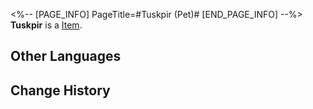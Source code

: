 <%-- [PAGE_INFO]
PageTitle=#Tuskpir (Pet)#
[END_PAGE_INFO] --%>
{{Item Infobox
|title       = Tuskpir
|id          = 251001
|image       = Item Tuskpir (Pet).png{{subst:void|<!--$UPLOAD:<<SpriteOutput/ItemFigures/Pet/251001.png>-<Item Tuskpir (Pet).png>-<Item Icons>>-->}}
|type        = 
|invCategory = 
|rarity      = 4
|effect      = 
|description = Tuskpirs originate in the Xianzhou Zhuming. It is a wondrous creature that feeds upon human dreams and is often used to treat psychological ailments involving anxiety and unease.
|source1     = [[Pet obtained after the Luminary Wardance event]]
}}
{{Description|''"Tuskpirs are so cute. How could anyone just eat them..."''}}
'''Tuskpir''' is a [[Item]].

==Other Languages==
{{Other Languages
|en   = Tuskpir
|zhs  = 梦貘
|zht  = 夢貘
|ja   = 夢獏
|ko   = 몽맥
|es   = Colmipir
|fr   = Tapir
|ru   = Клыкопир
|th   = Tuskpir
|vi   = Mộng Mạc
|de   = Tapir
|id   = Tuskpir
|pt   = Fantapir
}}

==Change History==
{{Change History|2.5}}